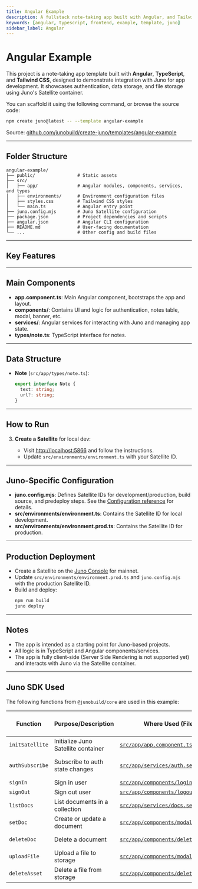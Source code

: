 ```yaml
---
title: Angular Example
description: A fullstack note-taking app built with Angular, and Tailwind CSS using Juno for authentication, data, and file storage.
keywords: [angular, typescript, frontend, example, template, juno]
sidebar_label: Angular
---
```


# Angular Example

This project is a note-taking app template built with **Angular**, **TypeScript**, and **Tailwind CSS**, designed to demonstrate integration with Juno for app development. It showcases authentication, data storage, and file storage using Juno's Satellite container.

You can scaffold it using the following command, or browse the source code:

```bash
npm create juno@latest -- --template angular-example
```

Source: [github.com/junobuild/create-juno/templates/angular-example](https://github.com/junobuild/create-juno/tree/main/templates/angular-example)

---

## Folder Structure

```
angular-example/
├── public/                # Static assets
├── src/
│   ├── app/               # Angular modules, components, services, and types
│   ├── environments/      # Environment configuration files
│   ├── styles.css         # Tailwind CSS styles
│   └── main.ts            # Angular entry point
├── juno.config.mjs        # Juno Satellite configuration
├── package.json           # Project dependencies and scripts
├── angular.json           # Angular CLI configuration
├── README.md              # User-facing documentation
└── ...                    # Other config and build files
```

---

## Key Features


<KeyFeatures />

---

## Main Components

- **app.component.ts**: Main Angular component, bootstraps the app and layout.
- **components/**: Contains UI and logic for authentication, notes table, modal, banner, etc.
- **services/**: Angular services for interacting with Juno and managing app state.
- **types/note.ts**: TypeScript interface for notes.

---

## Data Structure

- **Note** (`src/app/types/note.ts`):
  ```ts
  export interface Note {
    text: string;
    url?: string;
  }
  ```

---

## How to Run


<HowToStart />

3. **Create a Satellite** for local dev:

   - Visit [http://localhost:5866](http://localhost:5866) and follow the instructions.
   - Update `src/environments/environment.ts` with your Satellite ID.


<HowToRun />

---

## Juno-Specific Configuration

- **juno.config.mjs**: Defines Satellite IDs for development/production, build source, and predeploy steps. See the [Configuration reference](../reference/configuration.mdx) for details.
- **src/environments/environment.ts**: Contains the Satellite ID for local development.
- **src/environments/environment.prod.ts**: Contains the Satellite ID for production.

---

## Production Deployment

- Create a Satellite on the [Juno Console](https://console.juno.build) for mainnet.
- Update `src/environments/environment.prod.ts` and `juno.config.mjs` with the production Satellite ID.
- Build and deploy:
  ```bash
  npm run build
  juno deploy
  ```

---

## Notes

- The app is intended as a starting point for Juno-based projects.
- All logic is in TypeScript and Angular components/services.
- The app is fully client-side (Server Side Rendering is not supported yet) and interacts with Juno via the Satellite container.

---

## Juno SDK Used

The following functions from `@junobuild/core` are used in this example:

| Function        | Purpose/Description                 | Where Used (File/Component)                                                                                                                                                   | Juno Docs/Source Reference                                                                 |
| --------------- | ----------------------------------- | ----------------------------------------------------------------------------------------------------------------------------------------------------------------------------- | ------------------------------------------------------------------------------------------ |
| `initSatellite` | Initialize Juno Satellite container | [`src/app/app.component.ts`](https://github.com/junobuild/create-juno/blob/main/templates/angular-example/src/app/app.component.ts)                                           | [Initialization](../setup-the-sdk#initialization)                                          |
| `authSubscribe` | Subscribe to auth state changes     | [`src/app/services/auth.service.ts`](https://github.com/junobuild/create-juno/blob/main/templates/angular-example/src/app/services/auth.service.ts)                           | [Listening to Auth Changes](../build/authentication/development#listening-to-auth-changes) |
| `signIn`        | Sign in user                        | [`src/app/components/login/login.component.ts`](https://github.com/junobuild/create-juno/blob/main/templates/angular-example/src/app/components/login/login.component.ts)     | [Sign-in](../build/authentication/development#sign-in)                                     |
| `signOut`       | Sign out user                       | [`src/app/components/logout/logout.component.ts`](https://github.com/junobuild/create-juno/blob/main/templates/angular-example/src/app/components/logout/logout.component.ts) | [Sign-out](../build/authentication/development#sign-out)                                   |
| `listDocs`      | List documents in a collection      | [`src/app/services/docs.service.ts`](https://github.com/junobuild/create-juno/blob/main/templates/angular-example/src/app/services/docs.service.ts)                           | [List documents](../build/datastore/development#list-documents)                            |
| `setDoc`        | Create or update a document         | [`src/app/components/modal/modal.component.ts`](https://github.com/junobuild/create-juno/blob/main/templates/angular-example/src/app/components/modal/modal.component.ts)     | [Add a document](../build/datastore/development#add-a-document)                            |
| `deleteDoc`     | Delete a document                   | [`src/app/components/delete/delete.component.ts`](https://github.com/junobuild/create-juno/blob/main/templates/angular-example/src/app/components/delete/delete.component.ts) | [Delete a document](../build/datastore/development#delete-a-document)                      |
| `uploadFile`    | Upload a file to storage            | [`src/app/components/modal/modal.component.ts`](https://github.com/junobuild/create-juno/blob/main/templates/angular-example/src/app/components/modal/modal.component.ts)     | [Upload file](../build/storage/development#upload-file)                                    |
| `deleteAsset`   | Delete a file from storage          | [`src/app/components/delete/delete.component.ts`](https://github.com/junobuild/create-juno/blob/main/templates/angular-example/src/app/components/delete/delete.component.ts) | [Delete asset](../build/storage/development#delete-asset)                                  |
